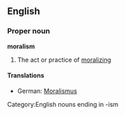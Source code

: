 ==English==
===Proper noun===
'''moralism'''
# The act or practice of [[moralizing]]
====Translations====
*German: [[Moralismus]] {{m}}
Category:English nouns ending in -ism
